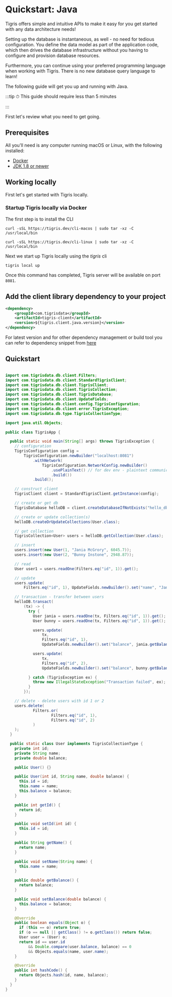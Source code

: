 # Quickstart: Java

Tigris offers simple and intuitive APIs to make it easy for you get started
with any data architecture needs!

Setting up the database is instantaneous, as well - no need for tedious
configuration. You define the data model as part of the application code,
which then drives the database infrastructure without you having to
configure and provision database resources.

Furthermore, you can continue using your preferred programming language when
working with Tigris. There is no new database query language to learn!

The following guide will get you up and running with Java.

:::tip
⏱ This guide should require less than 5 minutes

:::

First let's review what you need to get going.

## Prerequisites

All you'll need is any computer running macOS or Linux, with the following
installed:

- [Docker](https://docs.docker.com/get-docker/)
- [JDK 1.8 or newer](https://adoptopenjdk.net/)

## Working locally

First let's get started with Tigris locally.

### Startup Tigris locally via Docker

The first step is to install the CLI


<Tabs>
<TabItem value="macOS" label="macOS">

```shell
curl -sSL https://tigris.dev/cli-macos | sudo tar -xz -C /usr/local/bin
```

</TabItem>
<TabItem value="Linux" label="Linux">

```shell
curl -sSL https://tigris.dev/cli-linux | sudo tar -xz -C /usr/local/bin
```

</TabItem>
</Tabs>

Next we start up Tigris locally using the _tigris_ cli

```shell
tigris local up
```

Once this command has completed, Tigris server will be available on port
`8081`.

## Add the client library dependency to your project

```xml
<dependency>
    <groupId>com.tigrisdata</groupId>
    <artifactId>tigris-client</artifactId>
    <version>${tigris.client.java.version}</version>
</dependency>
```

For latest version and for other dependency management or build
tool you can refer to dependency
snippet from [here](https://mvnrepository.com/artifact/com.tigrisdata/tigris-client)

## Quickstart

```java title=TigrisApp.java

import com.tigrisdata.db.client.Filters;
import com.tigrisdata.db.client.StandardTigrisClient;
import com.tigrisdata.db.client.TigrisClient;
import com.tigrisdata.db.client.TigrisCollection;
import com.tigrisdata.db.client.TigrisDatabase;
import com.tigrisdata.db.client.UpdateFields;
import com.tigrisdata.db.client.config.TigrisConfiguration;
import com.tigrisdata.db.client.error.TigrisException;
import com.tigrisdata.db.type.TigrisCollectionType;

import java.util.Objects;

public class TigrisApp {

  public static void main(String[] args) throws TigrisException {
    // configuration
    TigrisConfiguration config =
        TigrisConfiguration.newBuilder("localhost:8081")
            .withNetwork(
                TigrisConfiguration.NetworkConfig.newBuilder()
                    .usePlainText() // for dev env - plaintext communication
                    .build())
            .build();

    // construct client
    TigrisClient client = StandardTigrisClient.getInstance(config);

    // create or get db
    TigrisDatabase helloDB = client.createDatabaseIfNotExists("hello_db");

    // create or update collection(s)
    helloDB.createOrUpdateCollections(User.class);

    // get collection
    TigrisCollection<User> users = helloDB.getCollection(User.class);

    // insert
    users.insert(new User(1, "Jania McGrory", 6045.7));
    users.insert(new User(2, "Bunny Instone", 2948.87));

    // read
    User user1 = users.readOne(Filters.eq("id", 1)).get();

    // update
    users.update(
        Filters.eq("id", 1), UpdateFields.newBuilder().set("name", "Jania McGrover").build());

    // transaction - transfer between users
    helloDB.transact(
        (tx) -> {
          try {
            User jania = users.readOne(tx, Filters.eq("id", 1)).get();
            User bunny = users.readOne(tx, Filters.eq("id", 1)).get();

            users.update(
                tx,
                Filters.eq("id", 1),
                UpdateFields.newBuilder().set("balance", jania.getBalance() - 100).build());

            users.update(
                tx,
                Filters.eq("id", 2),
                UpdateFields.newBuilder().set("balance", bunny.getBalance() + 100).build());

          } catch (TigrisException ex) {
            throw new IllegalStateException("Transaction failed", ex);
          }
        });

    // delete - delete users with id 1 or 2
    users.delete(
            Filters.or(
                    Filters.eq("id", 1),
                    Filters.eq("id", 2)
            )
    );
  }

  public static class User implements TigrisCollectionType {
    private int id;
    private String name;
    private double balance;

    public User() {}

    public User(int id, String name, double balance) {
      this.id = id;
      this.name = name;
      this.balance = balance;
    }

    public int getId() {
      return id;
    }

    public void setId(int id) {
      this.id = id;
    }

    public String getName() {
      return name;
    }

    public void setName(String name) {
      this.name = name;
    }

    public double getBalance() {
      return balance;
    }

    public void setBalance(double balance) {
      this.balance = balance;
    }

    @Override
    public boolean equals(Object o) {
      if (this == o) return true;
      if (o == null || getClass() != o.getClass()) return false;
      User user = (User) o;
      return id == user.id
          && Double.compare(user.balance, balance) == 0
          && Objects.equals(name, user.name);
    }

    @Override
    public int hashCode() {
      return Objects.hash(id, name, balance);
    }
  }
}
```
